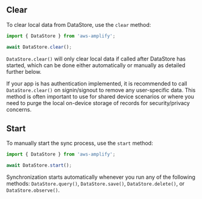 ## Clear

To clear local data from DataStore, use the `clear` method:

```js
import { DataStore } from 'aws-amplify';

await DataStore.clear();
```

`DataStore.clear()` will only clear local data if called after DataStore has started, which can be done either automatically or manually as detailed further below.

<Callout>

If your app is has authentication implemented, it is recommended to call `DataStore.clear()` on signin/signout to remove any user-specific data. This method is often important to use for shared device scenarios or where you need to purge the local on-device storage of records for security/privacy concerns.

</Callout>

## Start

To manually start the sync process, use the `start` method:

```js
import { DataStore } from 'aws-amplify';

await DataStore.start();
```

Synchronization starts automatically whenever you run any of the following methods: `DataStore.query()`, `DataStore.save()`, `DataStore.delete()`, or `DataStore.observe()`.
